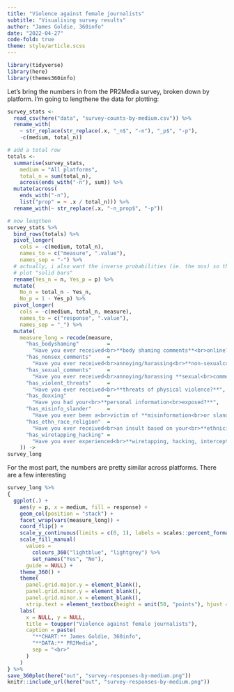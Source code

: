 ```yaml
---
title: "Violence against female journalists"
subtitle: "Visualising survey results"
author: "James Goldie, 360info"
date: "2022-04-27"
code-fold: true
theme: style/article.scss
---
```


```r
library(tidyverse)
library(here)
library(themes360info)
```

Let's bring the numbers in from the PR2Media survey, broken down by platform. I'm going to lengthene the data for plotting:

```r
survey_stats <-
  read_csv(here("data", "survey-counts-by-medium.csv")) %>%
  rename_with(
    ~ str_replace(str_replace(.x, "_n$", "-n"), "_p$", "-p"),
    -c(medium, total_n))

# add a total row
totals <-
  summarise(survey_stats,
    medium = "All platforms",
    total_n = sum(total_n),
    across(ends_with("-n"), sum)) %>%
  mutate(across(
    ends_with("-n"),
    list("prop" = ~ .x / total_n))) %>%
  rename_with(~ str_replace(.x, "-n_prop$", "-p"))

# now lengthen
survey_stats %>% 
  bind_rows(totals) %>%
  pivot_longer(
    cols = -c(medium, total_n),
    names_to = c("measure", ".value"),
    names_sep = "-") %>%
  # actually, i also want the inverse probabilities (ie. the nos) so that we can
  # plot "solid bars"
  rename(Yes_n = n, Yes_p = p) %>%
  mutate(
    No_n = total_n - Yes_n,
    No_p = 1 - Yes_p) %>%
  pivot_longer(
    cols = -c(medium, total_n, measure),
    names_to = c("response", ".value"),
    names_sep = "_") %>%
  mutate(
    measure_long = recode(measure,
      "has_bodyshaming"         =
        "Have you ever received<br>**body shaming comments**<br>online?",
      "has_nonsex_comments"     =
        "Have you ever received<br>annoying/harassing<br>**non-sexualcomments?**",
      "has_sexual_comments"     =
        "Have you ever received<br>annoying/harassing **sexual<br>comments?**",
      "has_violent_threats"     =
        "Have you ever received<br>**threats of physical violence?**",
      "has_doxxing"             =
        "Have you had your<br>**personal information<br>exposed?**",
      "has_misinfo_slander"     =
        "Have you ever been a<br>victim of **misinformation<br>or slander?**",
      "has_ethn_race_religion"  =
        "Have you ever received<br>an insult based on your<br>**ethnicity/religion/race?**",
      "has_wiretapping_hacking" =
        "Have you ever experienced<br>**wiretapping, hacking, interception<br>or monitoring** of your communications?",
    )) ->
survey_long
```

For the most part, the numbers are pretty similar across platforms. There are a few interesting

```r
survey_long %>%
{
  ggplot(.) +
    aes(y = p, x = medium, fill = response) +
    geom_col(position = "stack") +
    facet_wrap(vars(measure_long)) +
    coord_flip() +
    scale_y_continuous(limits = c(0, 1), labels = scales::percent_format()) +
    scale_fill_manual(
      values =
        colours_360("lightblue", "lightgrey") %>%
        set_names("Yes", "No"),
      guide = NULL) +
    theme_360() +
    theme(
      panel.grid.major.y = element_blank(),
      panel.grid.minor.y = element_blank(),
      panel.grid.minor.x = element_blank(),
      strip.text = element_textbox(height = unit(50, "points"), hjust = 0)) +
    labs(
      x = NULL, y = NULL,
      title = toupper("Violence against female journalists"),
      caption = paste(
        "**CHART:** James Goldie, 360info",
        "**DATA:** PR2Media",
        sep = "<br>"
      )
    )
} %>%
save_360plot(here("out", "survey-responses-by-medium.png"))
knitr::include_url(here("out", "survey-responses-by-medium.png"))
```